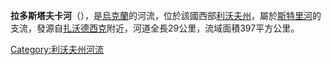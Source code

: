 '''拉多斯塔夫卡河'''（{{lang-uk|Радоставка}}），是[[烏克蘭|烏克蘭]]的河流，位於該國西部[[利沃夫州|利沃夫州]]，屬於[[斯特里河|斯特里河]]的支流，發源自[[扎沃德西克_(布斯克區)|扎沃德西克]]附近，河道全長29公里，流域面積397平方公里。

{{DEFAULTSORT:Радоставка}}
[[Category:利沃夫州河流|Category:利沃夫州河流]]


{{Ukraine-river-stub}}